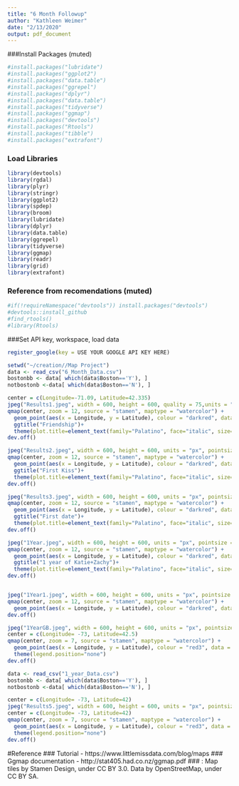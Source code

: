 ---
title: "6 Month Followup"
author: "Kathleen Weimer"
date: "2/13/2020"
output: pdf_document
---

###Install Packages (muted)
```{r package setup, include=FALSE}
#install.packages("lubridate")
#install.packages("ggplot2")
#install.packages("data.table")
#install.packages("ggrepel")
#install.packages("dplyr")
#install.packages("data.table")
#install.packages("tidyverse")
#install.packages("ggmap")
#install.packages("devtools")
#install.packages("Rtools")
#install.packages("tibble")
#install.packages("extrafont")
```

### Load Libraries
```{r program setup, include=FALSE}
library(devtools)
library(rgdal)
library(plyr)
library(stringr)
library(ggplot2)
library(spdep)
library(broom)
library(lubridate)
library(dplyr)
library(data.table)
library(ggrepel)
library(tidyverse)
library(ggmap)
library(readr)
library(grid)
library(extrafont)
```

### Reference from recomendations (muted)
```{r}
#if(!requireNamespace("devtools")) install.packages("devtools")
#devtools::install_github
#find_rtools() 
#library(Rtools)

```


###Set API key, workspace, load data
```{r}
register_google(key = USE YOUR GOOGLE API KEY HERE)

setwd("~/creation//Map Project")
data <- read_csv("6_Month_Data.csv")
bostonbb <- data[ which(data$Boston=='Y'), ]
notbostonb <-data[ which(data$Boston=='N'), ]
```


```{r}

center = c(Longitude=-71.09, Latitude=42.335)
jpeg("Results1.jpeg", width = 600, height = 600, quality = 75,units = "px", pointsize = 10)
qmap(center, zoom = 12, source = "stamen", maptype = "watercolor") +
  geom_point(aes(x = Longitude, y = Latitude), colour = "darkred", data = f1, alpha= 1, size = 3)+
  ggtitle("Friendship")+
  theme(plot.title=element_text(family="Palatino", face="italic", size=24, color = "gray27", margin = margin(t = 70, b = -90)))
dev.off()

jpeg("Results2.jpeg", width = 600, height = 600, units = "px", pointsize = 10)
qmap(center, zoom = 12, source = "stamen", maptype = "watercolor") +
  geom_point(aes(x = Longitude, y = Latitude), colour = "darkred", data = k1, alpha= 1, size = 3)+
  ggtitle("First Kiss")+
  theme(plot.title=element_text(family="Palatino", face="italic", size=24, color = "gray27", margin = margin(t = 70, b = -90)))
dev.off()

jpeg("Results3.jpeg", width = 600, height = 600, units = "px", pointsize = 10)
qmap(center, zoom = 12, source = "stamen", maptype = "watercolor") +
  geom_point(aes(x = Longitude, y = Latitude), colour = "darkred", data = d1, alpha= 1, size = 3)+
  ggtitle("First date")+
  theme(plot.title=element_text(family="Palatino", face="italic", size=24, color = "gray27", margin = margin(t = 70, b = -90)))
dev.off()

jpeg("1Year.jpeg", width = 600, height = 600, units = "px", pointsize = 10)
qmap(center, zoom = 12, source = "stamen", maptype = "watercolor") +
  geom_point(aes(x = Longitude, y = Latitude), colour = "darkred", data = bostonbb, alpha= 1, size = 3)+
  ggtitle("1 year of Katie+Zachy")+
  theme(plot.title=element_text(family="Palatino", face="italic", size=26, color = "gray27", margin = margin(t = 70, b = -90)))
dev.off()


jpeg("1Year1.jpeg", width = 600, height = 600, units = "px", pointsize = 10)
qmap(center, zoom = 12, source = "stamen", maptype = "watercolor") +
  geom_point(aes(x = Longitude, y = Latitude), colour = "darkred", data = bostonbb, alpha= 1, size = 3)
dev.off()

jpeg("1YearGB.jpeg", width = 600, height = 600, units = "px", pointsize = 10)
center = c(Longitude= -73, Latitude=42.5) 
qmap(center, zoom = 7, source = "stamen", maptype = "watercolor") +
  geom_point(aes(x = Longitude, y = Latitude), colour = "red3", data = notbostonb, alpha= 1, size = 3) +
  theme(legend.position="none")
dev.off()
```



```{r}
data <- read_csv("1_year_Data.csv")
bostonbb <- data[ which(data$Boston=='Y'), ]
notbostonb <-data[ which(data$Boston=='N'), ]
```

```{r}
center = c(Longitude= -73, Latitude=42) 
jpeg("Results5.jpeg", width = 600, height = 600, units = "px", pointsize = 10)
center = c(Longitude= -73, Latitude=42) 
qmap(center, zoom = 7, source = "stamen", maptype = "watercolor") +
  geom_point(aes(x = Longitude, y = Latitude), colour = "red3", data = notbostonb, alpha= 1, size = 3) +
  theme(legend.position="none")
dev.off()
```



#Reference
### Tutorial - https://www.littlemissdata.com/blog/maps
### Ggmap documentation - http://stat405.had.co.nz/ggmap.pdf
### : Map tiles by Stamen Design, under CC BY 3.0. Data by OpenStreetMap, under CC BY SA. 
